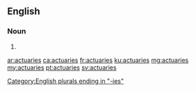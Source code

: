 ==English==

===Noun===
{{head|en|noun plural form}}

# {{plural of|actuary|lang=en}}

[[Category:English plurals ending in "-ies"]]

[[ar:actuaries]]
[[ca:actuaries]]
[[fr:actuaries]]
[[ku:actuaries]]
[[mg:actuaries]]
[[my:actuaries]]
[[pt:actuaries]]
[[sv:actuaries]]